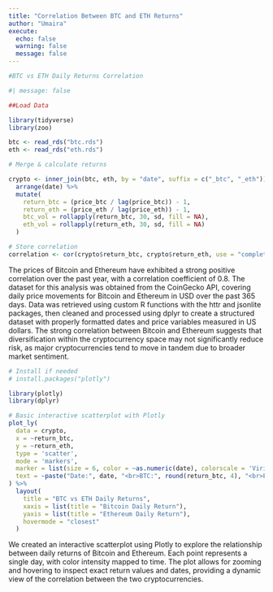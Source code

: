 ```yaml
---
title: "Correlation Between BTC and ETH Returns"
author: "Umaira"
execute: 
  echo: false
  warning: false
  message: false
---
```


```r
#BTC vs ETH Daily Returns Correlation

#| message: false

##Load Data

library(tidyverse)
library(zoo)

btc <- read_rds("btc.rds")
eth <- read_rds("eth.rds")

# Merge & calculate returns

crypto <- inner_join(btc, eth, by = "date", suffix = c("_btc", "_eth")) %>%
  arrange(date) %>%
  mutate(
    return_btc = (price_btc / lag(price_btc)) - 1,
    return_eth = (price_eth / lag(price_eth)) - 1,
    btc_vol = rollapply(return_btc, 30, sd, fill = NA),
    eth_vol = rollapply(return_eth, 30, sd, fill = NA)
  )

# Store correlation
correlation <- cor(crypto$return_btc, crypto$return_eth, use = "complete.obs")

```

The prices of Bitcoin and Ethereum have exhibited a strong positive correlation over the past year, with a correlation coefficient of 0.8. The dataset for this analysis was obtained from the CoinGecko API, covering daily price movements for Bitcoin and Ethereum in USD over the past 365 days. Data was retrieved using custom R functions with the httr and jsonlite packages, then cleaned and processed using dplyr to create a structured dataset with properly formatted dates and price variables measured in US dollars. The strong correlation between Bitcoin and Ethereum suggests that diversification within the cryptocurrency space may not significantly reduce risk, as major cryptocurrencies tend to move in tandem due to broader market sentiment.

```r
# Install if needed
# install.packages("plotly")

library(plotly)
library(dplyr)

# Basic interactive scatterplot with Plotly
plot_ly(
  data = crypto,
  x = ~return_btc,
  y = ~return_eth,
  type = 'scatter',
  mode = 'markers',
  marker = list(size = 6, color = ~as.numeric(date), colorscale = 'Viridis', showscale = TRUE),
  text = ~paste("Date:", date, "<br>BTC:", round(return_btc, 4), "<br>ETH:", round(return_eth, 4))
) %>%
  layout(
    title = "BTC vs ETH Daily Returns",
    xaxis = list(title = "Bitcoin Daily Return"),
    yaxis = list(title = "Ethereum Daily Return"),
    hovermode = "closest"
  )


```

We created an interactive scatterplot using Plotly to explore the relationship between daily returns of Bitcoin and Ethereum. Each point represents a single day, with color intensity mapped to time. The plot allows for zooming and hovering to inspect exact return values and dates, providing a dynamic view of the correlation between the two cryptocurrencies.

